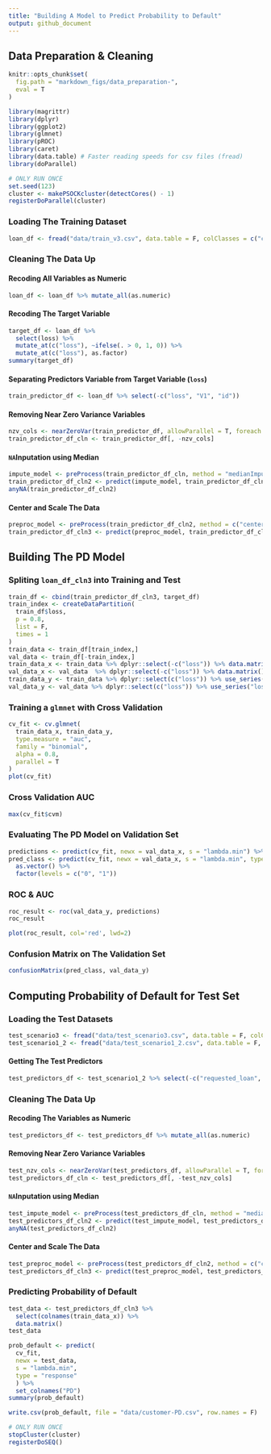 ```yaml
---
title: "Building A Model to Predict Probability to Default"
output: github_document
---
```


## Data Preparation & Cleaning

```r
knitr::opts_chunk$set(
  fig.path = "markdown_figs/data_preparation-",
  eval = T
)
```

```r
library(magrittr)
library(dplyr)
library(ggplot2)
library(glmnet)
library(pROC)
library(caret)
library(data.table) # Faster reading speeds for csv files (fread)
library(doParallel)
```

```r
# ONLY RUN ONCE
set.seed(123)
cluster <- makePSOCKcluster(detectCores() - 1)
registerDoParallel(cluster)
```

### Loading The Training Dataset

```r
loan_df <- fread("data/train_v3.csv", data.table = F, colClasses = c("character"))
```

### Cleaning The Data Up

#### Recoding All Variables as Numeric

```r
loan_df <- loan_df %>% mutate_all(as.numeric)
```

#### Recoding The Target Variable

```r
target_df <- loan_df %>%
  select(loss) %>%
  mutate_at(c("loss"), ~ifelse(. > 0, 1, 0)) %>%
  mutate_at(c("loss"), as.factor)
summary(target_df)
```

#### Separating Predictors Variable from Target Variable (`loss`)

```r
train_predictor_df <- loan_df %>% select(-c("loss", "V1", "id"))
```

#### Removing Near Zero Variance Variables

```r
nzv_cols <- nearZeroVar(train_predictor_df, allowParallel = T, foreach = T)
train_predictor_df_cln <- train_predictor_df[, -nzv_cols]
```

#### `NA`Inputation using Median

```r
impute_model <- preProcess(train_predictor_df_cln, method = "medianImpute")
train_predictor_df_cln2 <- predict(impute_model, train_predictor_df_cln)
anyNA(train_predictor_df_cln2)
```

#### Center and Scale The Data

```r
preproc_model <- preProcess(train_predictor_df_cln2, method = c("center", "scale"))
train_predictor_df_cln3 <- predict(preproc_model, train_predictor_df_cln2)
```

## Building The PD Model

### Spliting `loan_df_cln3` into Training and Test

```r
train_df <- cbind(train_predictor_df_cln3, target_df)
train_index <- createDataPartition(
  train_df$loss,
  p = 0.8,
  list = F,
  times = 1
)
train_data <- train_df[train_index,]
val_data <- train_df[-train_index,]
train_data_x <- train_data %>% dplyr::select(-c("loss")) %>% data.matrix()
val_data_x <- val_data  %>% dplyr::select(-c("loss")) %>% data.matrix()
train_data_y <- train_data %>% dplyr::select(c("loss")) %>% use_series("loss")
val_data_y <- val_data %>% dplyr::select(c("loss")) %>% use_series("loss")
```

### Training a `glmnet` with Cross Validation

```r
cv_fit <- cv.glmnet(
  train_data_x, train_data_y,
  type.measure = "auc",
  family = "binomial",
  alpha = 0.8,
  parallel = T
)
plot(cv_fit)
```

### Cross Validation AUC

```r
max(cv_fit$cvm)
```

### Evaluating The PD Model on Validation Set

```r
predictions <- predict(cv_fit, newx = val_data_x, s = "lambda.min") %>% as.vector()
pred_class <- predict(cv_fit, newx = val_data_x, s = "lambda.min", type = "class") %>%
  as.vector() %>%
  factor(levels = c("0", "1"))
```

### ROC & AUC

```r
roc_result <- roc(val_data_y, predictions)
roc_result
```

```r
plot(roc_result, col='red', lwd=2)
```

### Confusion Matrix on The Validation Set

```r
confusionMatrix(pred_class, val_data_y)
```

## Computing Probability of Default for Test Set

### Loading the Test Datasets

```r
test_scenario3 <- fread("data/test_scenario3.csv", data.table = F, colClasses = c("character"))
test_scenario1_2 <- fread("data/test_scenario1_2.csv", data.table = F, colClasses = c("character"))
```

#### Getting The Test Predictors

```r
test_predictors_df <- test_scenario1_2 %>% select(-c("requested_loan", "V1", "X", "id"))
```

### Cleaning The Data Up

#### Recoding The Variables as Numeric

```r
test_predictors_df <- test_predictors_df %>% mutate_all(as.numeric)
```

#### Removing Near Zero Variance Variables

```r
test_nzv_cols <- nearZeroVar(test_predictors_df, allowParallel = T, foreach = T)
test_predictors_df_cln <- test_predictors_df[, -test_nzv_cols]
```

#### `NA`Inputation using Median

```r
test_impute_model <- preProcess(test_predictors_df_cln, method = "medianImpute")
test_predictors_df_cln2 <- predict(test_impute_model, test_predictors_df_cln)
anyNA(test_predictors_df_cln2)
```

#### Center and Scale The Data

```r
test_preproc_model <- preProcess(test_predictors_df_cln2, method = c("center", "scale"))
test_predictors_df_cln3 <- predict(test_preproc_model, test_predictors_df_cln2)
```

### Predicting Probability of Default

```r
test_data <- test_predictors_df_cln3 %>%
  select(colnames(train_data_x)) %>%
  data.matrix()
test_data
```

```r
prob_default <- predict(
  cv_fit,
  newx = test_data,
  s = "lambda.min",
  type = "response"
  ) %>%
  set_colnames("PD")
summary(prob_default)
```

```r
write.csv(prob_default, file = "data/customer-PD.csv", row.names = F)
```

```r
# ONLY RUN ONCE
stopCluster(cluster)
registerDoSEQ()
```
